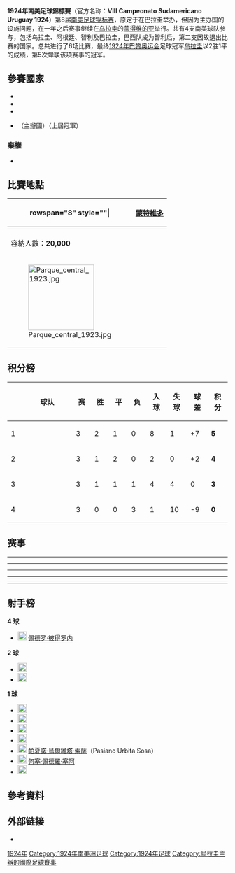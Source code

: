 {{noteTA
|G1=足球
|G2=People
|G3=地名
|G4=Toponym
}}
{{Infobox 國際足球賽事賽季
| tourney_name    = 南美足球錦標賽
| year            = 1924年
| other_titles    = {{lang|en|1924 South American Championship}}
| image           = 
| size            = 
| caption         = 
| edition         = 8
| country         = 烏拉圭
| defending_champ = URU
| dates           = 10月12日–11月2日
| num_teams       = 4 隊
| confederations  = 1
| venues          = 1
| cities          = 1
| champion        = URU
| count           = 4
| second          = ARG
| third           = PAR
| fourth          = CHI
| matches         = 6
| goals           = 15
| attendance      = 
| top_scorer      = {{flagicon|URU}} [[佩德罗·彼得罗内|佩德罗·彼得罗内]]<small>（4 球）</small>
| player          = {{flagicon|URU}} [[佩德罗·彼得罗内|佩德罗·彼得罗内]]<ref>{{cite web |language=en |url=http://www.rsssf.com/tabless/sachampfulltrivia.html |title=The Copa América Archive – Trivia |publisher=rsssf.com |date=2007-07-19 |accessdate=2016-05-21 |archive-date=2020-10-03 |archive-url=https://web.archive.org/web/20201003020707/http://www.rsssf.com/tabless/sachampfulltrivia.html |dead-url=no }}</ref>
| prevseason      = [[1923年南美足球錦標賽|1923]]
| nextseason      = [[1925年南美足球錦標賽|1925]]
}}

'''1924年南美足球錦標賽'''（官方名称：'''VIII Campeonato Sudamericano Uruguay 1924'''）第8届[[美洲杯足球赛|南美足球锦标赛]]，原定于在巴拉圭举办，但因为主办国的设施问题，在一年之后赛事继续在[[乌拉圭|乌拉圭]]的[[蒙得维的亚|蒙得维的亚]]举行。共有4支南美球队参与，包括乌拉圭、阿根廷、智利及巴拉圭，巴西队成为智利后，第二支因故退出比赛的国家。总共进行了6场比赛，最终[[1924年夏季奥林匹克运动会|1924年巴黎奥运会]]足球冠军[[乌拉圭国家足球队|乌拉圭]]以2胜1平的成绩，第5次蝉联该项赛事的冠军。

==參賽國家==
* {{fb|ARG}}
* {{fb|CHI}}
* {{fb|PAR}}
* {{fb|URU}}（主辦國）（上屆冠軍）
===棄權===
* {{fb|BRA}}

==比賽地點==
{| class="wikitable" style="text-align:center"
|-
! rowspan="8" style=""|{{location map+ |Uruguay |Argentina |float=right |width=325 |caption |places=
{{location map~ |Uruguay |lat=-34.883611|long=-56.181944 |label=[[蒙特維多|蒙特維多]] |position=top }}
}}
! [[蒙特維多|蒙特維多]]
|-
| {{le|中央公園球場|Estadio Gran Parque Central}}
|-
| 容納人數：'''20,000'''
|-
| [[Image:Parque_central_1923.jpg|150px]]
|}

== 积分榜 ==
{| style=border-collapse:collapse border=1 cellspacing=0 cellpadding=5 align=center
|- align=center bgcolor=#efefef
!width=20| 
!width=130|球队
!width=30|赛
!width=30|胜
!width=30|平
!width=30|负
!width=35|入球
!width=35|失球
!width=35|球差
!width=35|积分
|- style="background: #ccffcc;" align=center
|1
|style="text-align:left;"|'''{{fb|URU}} '''
|3||2||1||0||8||1||+7 ||'''5'''
|-  align=center
|2
|style="text-align:left;"|{{fb|ARG}} 
|3||1||2||0||2||0||+2 ||'''4'''
|- align=center
|3
|style="text-align:left;"|{{fb|PAR}} 
|3||1||1||1||4||4||0 ||'''3'''
|- align=center
|4
|style="text-align:left;"|{{fb|CHI}} 
|3||0||0||3||1||10||-9 ||'''0'''
|}

== 赛事 ==
{{footballbox
|date = 1924年10月12日
|team1 = {{fb-rt|ARG|alt}}
|score = 0-0
|team2 = {{fb|PAR}}
|goals1 =
|goals2 =
|stadium = [[蒙特維多|蒙特維多]]{{le|中央公園球場|Estadio Gran Parque Central}}
|attendance =
|referee = 安赫爾·米諾利（Angel Minoli） ([[烏拉圭足球協會|乌拉圭]])
}}
----
{{footballbox
|date = 1924年10月19日
|team1 = {{fb-rt|URU}}
|score = 5-0
|team2 = {{fb|CHI}}
|goals1 = [[佩德罗·彼得罗内|彼得罗内]] {{Goal|40||53||88}} <br> {{le|佩德羅·津戈内|Pedro Zingone|津戈内}} {{Goal|73}} <br> {{le|安赫爾·羅馬諾|Ángel Romano|羅馬諾}} {{Goal|78}}
|goals2 =
|stadium = [[蒙特維多|蒙特維多]]{{le|中央公園球場|Estadio Gran Parque Central}}
|attendance =
|referee = 愛德華多·賈拉（Eduardo Jara） ([[巴拉圭足球協會|巴拉圭]])
}}
----
{{footballbox
|date = 1924年10月25日
|team1 = {{fb-rt|ARG|alt}}
|score = 2-0
|team2 = {{fb|CHI}}
|goals1 = {{le|加維諾·索薩|Gabino Sosa|G·索薩}} {{Goal|5}} <br> {{link-it|胡安·罗亚德|Juan Loyarte|罗亚德}} {{Goal|78}}
|goals2 =
|stadium = [[蒙特維多|蒙特維多]]{{le|中央公園球場|Estadio Gran Parque Central}}
|attendance =
|referee = 安赫爾·米諾利（Angel Minoli） ([[烏拉圭足球協會|乌拉圭]])
}}
----
{{footballbox
|date = 1924年10月26日
|team1 = {{fb-rt|URU}}
|score = 3-1
|team2 = {{fb|PAR}}
|goals1 = [[佩德罗·彼得罗内|彼得罗内]] {{Goal|28}} <br> {{le|安赫爾·羅馬諾|Ángel Romano|羅馬諾}} {{Goal|37}} <br> [[何塞·佩德羅·塞阿|何塞·佩德羅·塞阿]] {{Goal|53}}
|goals2 = [[帕夏諾·烏爾維塔·索薩|U·索薩]] {{Goal|77}}
|stadium = [[蒙特維多|蒙特維多]]{{le|中央公園球場|Estadio Gran Parque Central}}
|attendance =
|referee = 阿爾伯特·帕羅迪（Alberto Parodi） ([[智利足球協會|智利]])
}}
----
{{footballbox
|date = 1924年11月1日
|team1 = {{fb-rt|PAR}}
|score = 3-1
|team2 = {{fb|CHI}}
|goals1 = {{link-pl|伊爾德方索·洛佩斯|Ildefonso López|洛佩斯}}  {{Goal|15||52}} <br> {{link-pl|赫拉爾多·里瓦斯|Gerardo Rivas|里瓦斯}} {{Goal|33}}
|goals2 = {{le|大衛·阿雷利亞諾|David Arellano|阿雷利亞諾}} {{Goal|6}}
|stadium = [[蒙特維多|蒙特維多]]{{le|中央公園球場|Estadio Gran Parque Central}}
|attendance =
|referee = {{link-fr|塞爾萬多·佩雷斯|Servando Pérez}} ([[阿根廷足球協會|阿根廷]])
}}
----
{{footballbox
|date = 1924年11月2日
|team1 = {{fb-rt|URU}}
|score = 0-0
|team2 = {{fb|ARG}}
|goals1 =
|goals2 =
|stadium = [[蒙特維多|蒙特維多]]{{le|中央公園球場|Estadio Gran Parque Central}}
|attendance =
|referee = {{link-fr|卡洛斯·芬達|Carlos Fanta}} ([[智利足球協會|智利]])
}}

{{Winners|fb|1924年南美足球锦标赛冠军|Uruguay|5}}

== 射手榜 ==
'''4 球'''
*[[Image:Flag_of_Uruguay.svg|20px]] [[佩德罗·彼得罗内|佩德罗·彼得罗内]] 

'''2 球'''
*[[Image:Flag_of_Paraguay.svg|20px]] {{link-pl|伊爾德方索·洛佩斯|Ildefonso López}} 
*[[Image:Flag_of_Uruguay.svg|20px]] {{le|安赫爾·羅馬諾|Ángel Romano}}

'''1 球'''
*[[Image:Flag_of_Argentina_(alternative).svg|20px]] {{le|加維諾·索薩|Gabino Sosa}}
*[[Image:Flag_of_Argentina_(alternative).svg|20px]] {{link-it|胡安·罗亚德|Juan Loyarte}}
*[[Image:Flag_of_Chile.svg|20px]] {{le|大衛·阿雷利亞諾|David Arellano}}
*[[Image:Flag_of_Paraguay.svg|20px]] {{link-pl|赫拉爾多·里瓦斯|Gerardo Rivas}}
*[[Image:Flag_of_Paraguay.svg|20px]] [[帕夏諾·烏爾維塔·索薩|帕夏諾·烏爾維塔·索薩]]（Pasiano Urbita Sosa）
*[[Image:Flag_of_Uruguay.svg|20px]] [[何塞·佩德羅·塞阿|何塞·佩德羅·塞阿]]
*[[Image:Flag_of_Uruguay.svg|20px]] {{le|佩德羅·津戈内|Pedro Zingone}}

== 參考資料 ==
{{reflist}}

== 外部链接 ==
* {{cite web |language=en |url=http://www.rsssf.com/tables/24safull.html |title=1924年南美足球锦标赛 |publisher=RSSSF |date= |accessdate= |archive-date=2017-12-24 |archive-url=https://web.archive.org/web/20171224054000/http://www.rsssf.com/tables/24safull.html |dead-url=no }}

{{美洲盃足球賽}}

[[Category:美洲盃足球賽|1924年]]
[[Category:1924年南美洲足球|Category:1924年南美洲足球]]
[[Category:1924年足球|Category:1924年足球]]
[[Category:烏拉圭主辦的國際足球賽事|Category:烏拉圭主辦的國際足球賽事]]